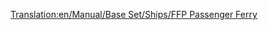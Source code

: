 [[Translation:en/Manual/Base Set/Ships/FFP Passenger Ferry]]

{{fr/Manual/Base Set/Ships/Bateau|Nom=Ferry de passagers FFP
|Image=[[File:en/Manual/Base Set/Ships/Ferry.png|FFP Passenger Ferry]]
|Coût=21 325£ (42 650$)
|Vitesse=64 km/h (40 mph)
|Entretien=1 312£ (2 624$)
|Conception=1971
|Vie=30
|Capacité=130 passagers
|Description=Le ferry de passagers FFP est un ferry de voyageurs lent conçu pour l'accès portuaire à longue distance. Il est deux fois plus rapide que son cousin MPS, a une capacité plus importante, coûte davantage et est un peu moins cher à entretenir. L'inconvénient est qu'il faut attendre un peu pour qu'il apparaisse, si la partie démarre en 1920 ou 1950.
|Réalité=Fictif.
}}